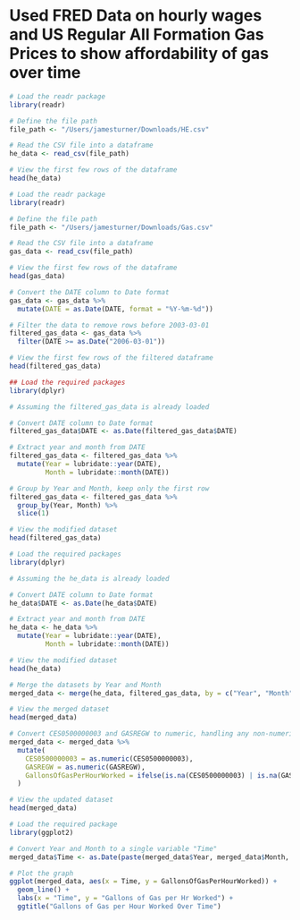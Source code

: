 # Used FRED Data on hourly wages and US Regular All Formation Gas Prices to show affordability of gas over time
```r
# Load the readr package
library(readr)

# Define the file path
file_path <- "/Users/jamesturner/Downloads/HE.csv"

# Read the CSV file into a dataframe
he_data <- read_csv(file_path)

# View the first few rows of the dataframe
head(he_data)
```

```r
# Load the readr package
library(readr)

# Define the file path
file_path <- "/Users/jamesturner/Downloads/Gas.csv"

# Read the CSV file into a dataframe
gas_data <- read_csv(file_path)

# View the first few rows of the dataframe
head(gas_data)
```


```r
# Convert the DATE column to Date format
gas_data <- gas_data %>%
  mutate(DATE = as.Date(DATE, format = "%Y-%m-%d"))

# Filter the data to remove rows before 2003-03-01
filtered_gas_data <- gas_data %>%
  filter(DATE >= as.Date("2006-03-01"))

# View the first few rows of the filtered dataframe
head(filtered_gas_data)
```

```r
## Load the required packages
library(dplyr)

# Assuming the filtered_gas_data is already loaded

# Convert DATE column to Date format
filtered_gas_data$DATE <- as.Date(filtered_gas_data$DATE)

# Extract year and month from DATE
filtered_gas_data <- filtered_gas_data %>%
  mutate(Year = lubridate::year(DATE),
         Month = lubridate::month(DATE))

# Group by Year and Month, keep only the first row
filtered_gas_data <- filtered_gas_data %>%
  group_by(Year, Month) %>%
  slice(1)

# View the modified dataset
head(filtered_gas_data)
```

```r
# Load the required packages
library(dplyr)

# Assuming the he_data is already loaded

# Convert DATE column to Date format
he_data$DATE <- as.Date(he_data$DATE)

# Extract year and month from DATE
he_data <- he_data %>%
  mutate(Year = lubridate::year(DATE),
         Month = lubridate::month(DATE))

# View the modified dataset
head(he_data)
```

```r
# Merge the datasets by Year and Month
merged_data <- merge(he_data, filtered_gas_data, by = c("Year", "Month"), all = TRUE)

# View the merged dataset
head(merged_data)
```


```r
# Convert CES0500000003 and GASREGW to numeric, handling any non-numeric or missing values
merged_data <- merged_data %>%
  mutate(
    CES0500000003 = as.numeric(CES0500000003),
    GASREGW = as.numeric(GASREGW),
    GallonsOfGasPerHourWorked = ifelse(is.na(CES0500000003) | is.na(GASREGW) | GASREGW == 0, NA, CES0500000003 / GASREGW)
  )

# View the updated dataset
head(merged_data)
```

```r
# Load the required package
library(ggplot2)

# Convert Year and Month to a single variable "Time"
merged_data$Time <- as.Date(paste(merged_data$Year, merged_data$Month, "01", sep = "-"))

# Plot the graph
ggplot(merged_data, aes(x = Time, y = GallonsOfGasPerHourWorked)) +
  geom_line() +
  labs(x = "Time", y = "Gallons of Gas per Hr Worked") +
  ggtitle("Gallons of Gas per Hour Worked Over Time")
```
